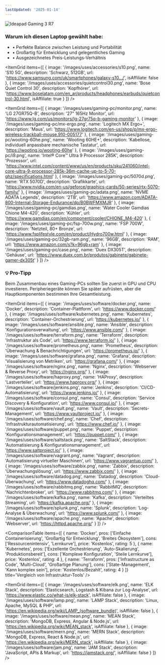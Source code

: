 ```yaml
---
lastUpdated: '2025-01-14'
---
```


<ExpandableSection title='Laptop' icon='Monitor'>
  <div className='mb-6'>
    <Image
      src='/images/uses/ideapad-3i.png'
      alt='Ideapad Gaming 3 R7'
      width={1920}
      height={1080}
      lazy={false}
      priority
      className='w-full max-w-xs mx-auto rounded-lg shadow-lg object-contain h-48'
    />
  </div>
  <div className='bg-muted/20 p-4 rounded-lg'>
    <h3 className='text-sm sm:text-base font-semibold mb-2'>Warum ich diesen Laptop gewählt habe:</h3>
    <ul className='text-xs sm:text-sm text-muted-foreground space-y-1'>
      <li>• Perfekte Balance zwischen Leistung und Portabilität</li>
      <li>• Großartig für Entwicklung und gelegentliches Gaming</li>
      <li>• Ausgezeichnetes Preis-Leistungs-Verhältnis</li>
    </ul>
  </div>
</ExpandableSection>

<ExpandableSection title='Zubehör' icon='Smartphone'>

  <ItemGrid
    items={[
      {
        image: '/images/uses/accessories/s10.png',
        name: 'S10 5G',
        description: 'Schwarz, 512GB',
        url: 'https://www.samsung.com/uk/smartphones/galaxy-s10.../',
        isAffiliate: false
      },
      {
        image: '/images/uses/accessories/quietcontrol30.png',
        name: 'Bose Quiet Control 30',
        description: 'Kopfhörer',
        url: 'https://www.boselatam.com/en_ar/products/headphones/earbuds/quietcontrol-30.html',
        isAffiliate: true
      }
    ]}
  />
</ExpandableSection>

<ExpandableSection title='Gaming-PC - Hardware' icon='Zap'>

<ItemGrid
  items={[
    {
      image: '/images/uses/gaming-pc/monitor.png',
      name: 'LG 27GR75Q-B',
      description: '27" 165Hz Monitor',
      url: 'https://www.lg.com/us/monitors/lg-27gr75q-b-gaming-monitor'
    },
    {
      image: '/images/uses/gaming-pc/mx-ergo.png',
      name: 'Logitech MX Ergo+',
      description: 'Maus',
      url: 'https://www.logitech.com/en-us/shop/p/mx-ergo-wireless-trackball-mouse.910-005177'
    },
    {
      image: '/images/uses/gaming-pc/wooting-60he.png',
      name: 'Wooting 60HE+',
      description: 'Kabellose, individuell anpassbare mechanische Tastatur',
      url: 'https://wooting.io/wooting-60he'
    },
    {
      image: '/images/uses/gaming-pc/i9.png',
      name: 'Intel® Core™ Ultra 9 Processor 285K',
      description: 'Prozessor',
      url: 'https://www.intel.com/content/www/us/en/products/sku/241060/intel-core-ultra-9-processor-285k-36m-cache-up-to-5-70-ghz/specifications.html'
    },
    {
      image: '/images/uses/gaming-pc/5070d.png',
      name: 'RTX 5070D',
      description: 'Grafikkarte',
      url: 'https://www.nvidia.com/en-us/geforce/graphics-cards/50-series/rtx-5070-family/'
    },
    {
      image: '/images/uses/gaming-pc/adata.png',
      name: 'NVME ADATA Legends',
      description: '2TB',
      url: 'https://www.amazon.com/ADATA-800-Internal-Storage-Endurance/dp/B0BWFMXMJR'
    },
    {
      image: '/images/uses/gaming-pc/gamdias.png',
      name: 'Water Cooler Gamdias Chione M4-420',
      description: 'Kühler',
      url: 'https://www.gamdias.com/en/component/cooler/CHIONE_M4-420'
    },
    {
      image: '/images/uses/gaming-pc/fsp-700w.png',
      name: 'FSP 700W',
      description: 'Netzteil, 80+ Bronze',
      url: 'https://www.fsplifestyle.com/en/product/Hydro700w.html'
    },
    {
      image: '/images/uses/gaming-pc/32gb-ram.png',
      name: '96GB',
      description: 'RAM',
      url: 'https://www.amazon.com/s?k=96gb+ram'
    },
    {
      image: '/images/uses/gaming-pc/case.png',
      name: 'Duex DX305T',
      description: 'Gehäuse',
      url: 'https://www.duex.com.br/produtos/gabinete/gabinete-gamer-dx305t'
    }
  ]}
/>

  <div className='mt-6 p-4 bg-green-50 dark:bg-green-950/20 border border-green-200 dark:border-green-800 rounded-lg'>
    <h3 className='text-sm font-semibold text-green-900 dark:text-green-100 mb-2'>
      💡 Pro-Tipp
    </h3>
    <div className='text-xs sm:text-sm text-green-800 dark:text-green-200'>
      Beim Zusammenbau eines Gaming-PCs sollten Sie zuerst in GPU und CPU investieren. 
      Peripheriegeräte können Sie später aufrüsten, aber die Hauptkomponenten bestimmen Ihre Gesamtleistung.
    </div>
  </div>
</ExpandableSection>

<ExpandableSection title='Infrastruktur' icon='Shield'>

<ItemGrid
  items={[
    {
      image: '/images/uses/software/docker.png',
      name: 'Docker',
      description: 'Container-Plattform',
      url: 'https://www.docker.com/'
    },
    {
      image: '/images/uses/software/kubernetes.png',
      name: 'Kubernetes',
      description: 'Container-Orchestrierung',
      url: 'https://kubernetes.io/'
    },
    {
      image: '/images/uses/software/ansible.png',
      name: 'Ansible',
      description: 'Konfigurationsverwaltung',
      url: 'https://www.ansible.com/'
    },
    {
      image: '/images/uses/software/terraform.png',
      name: 'Terraform',
      description: 'Infrastruktur als Code',
      url: 'https://www.terraform.io/'
    },
    {
      image: '/images/uses/software/prometheus.png',
      name: 'Prometheus',
      description: 'Überwachung & Benachrichtigungen',
      url: 'https://prometheus.io/'
    },
    {
      image: '/images/uses/software/grafana.png',
      name: 'Grafana',
      description: 'Visualisierung von Metriken',
      url: 'https://grafana.com/'
    },
    {
      image: '/images/uses/software/nginx.png',
      name: 'Nginx',
      description: 'Webserver & Reverse Proxy',
      url: 'https://nginx.org/'
    },
    {
      image: '/images/uses/software/haproxy.png',
      name: 'HAProxy',
      description: 'Lastverteiler',
      url: 'https://www.haproxy.org/'
    },
    {
      image: '/images/uses/software/jenkins.png',
      name: 'Jenkins',
      description: 'CI/CD-Automatisierung',
      url: 'https://www.jenkins.io/'
    },
    {
      image: '/images/uses/software/consul.png',
      name: 'Consul',
      description: 'Service Discovery & Konfiguration',
      url: 'https://www.consul.io/'
    },
    {
      image: '/images/uses/software/vault.png',
      name: 'Vault',
      description: 'Secrets-Management',
      url: 'https://www.vaultproject.io/'
    },
    {
      image: '/images/uses/software/chef.png',
      name: 'Chef',
      description: 'Infrastrukturautomatisierung',
      url: 'https://www.chef.io/'
    },
    {
      image: '/images/uses/software/puppet.png',
      name: 'Puppet',
      description: 'Konfigurationsmanagement',
      url: 'https://puppet.com/'
    },
    {
      image: '/images/uses/software/saltstack.png',
      name: 'SaltStack',
      description: 'Automatisierung & Konfigurationsmanagement',
      url: 'https://www.saltproject.io/'
    },
    {
      image: '/images/uses/software/vagrant.png',
      name: 'Vagrant',
      description: 'Automatisierung virtueller Maschinen',
      url: 'https://www.vagrantup.com/'
    },
    {
      image: '/images/uses/software/zabbix.png',
      name: 'Zabbix',
      description: 'Überwachungslösung',
      url: 'https://www.zabbix.com/'
    },
    {
      image: '/images/uses/software/datadog.png',
      name: 'Datadog',
      description: 'Cloud-Überwachung',
      url: 'https://www.datadoghq.com/'
    },
    {
      image: '/images/uses/software/rabbitmq.png',
      name: 'RabbitMQ',
      description: 'Nachrichtenbroker',
      url: 'https://www.rabbitmq.com/'
    },
    {
      image: '/images/uses/software/kafka.png',
      name: 'Kafka',
      description: 'Verteiltes Streaming',
      url: 'https://kafka.apache.org/'
    },
    {
      image: '/images/uses/software/splunk.png',
      name: 'Splunk',
      description: 'Log-Analyse & Überwachung',
      url: 'https://www.splunk.com/'
    },
    {
      image: '/images/uses/software/apache.png',
      name: 'Apache',
      description: 'Webserver',
      url: 'https://httpd.apache.org/'
    }
  ]}
/>

  <ComparisonTable 
    items={[
      {
        name: 'Docker',
        pros: ['Einfache Containerisierung', 'Großartig für Entwicklung', 'Breites Ökosystem'],
        cons: ['Ressourcenintensiv', 'Lernkurve'],
        price: 'Kostenlos',
        rating: 5
      },
      {
        name: 'Kubernetes',
        pros: ['Exzellente Orchestrierung', 'Auto-Skalierung', 'Produktionsbereit'],
        cons: ['Komplexe Konfiguration', 'Steile Lernkurve'],
        price: 'Kostenlos',
        rating: 4
      },
      {
        name: 'Terraform',
        pros: ['Infrastructure as Code', 'Multi-Cloud', 'Großartige Planung'],
        cons: ['State-Management', 'Kann komplex sein'],
        price: 'Kostenlos/Bezahlt',
        rating: 4
      }
    ]}
    title='Vergleich von Infrastruktur-Tools'
  />
</ExpandableSection>

<ExpandableSection title='Stacks' icon='Code'>

  <ItemGrid
    items={[
      {
        image: '/images/uses/software/elk.png',
        name: 'ELK Stack',
        description: 'Elasticsearch, Logstash & Kibana zur Log-Analyse',
        url: 'https://www.elastic.co/what-is/elk-stack',
        isAffiliate: false
      },
      {
        image: '/images/uses/software/lamp.png',
        name: 'LAMP Stack',
        description: 'Linux, Apache, MySQL & PHP',
        url: 'https://en.wikipedia.org/wiki/LAMP_(software_bundle)',
        isAffiliate: false
      },
      {
        image: '/images/uses/software/mean.png',
        name: 'MEAN Stack',
        description: 'MongoDB, Express, Angular & Node.js',
        url: 'https://en.wikipedia.org/wiki/MEAN_stack',
        isAffiliate: false
      },
      {
        image: '/images/uses/software/mern.png',
        name: 'MERN Stack',
        description: 'MongoDB, Express, React & Node.js',
        url: 'https://en.wikipedia.org/wiki/MERN_stack',
        isAffiliate: false
      },
      {
        image: '/images/uses/software/jam.png',
        name: 'JAM Stack',
        description: 'JavaScript, APIs & Markup',
        url: 'https://jamstack.org/',
        isAffiliate: false
      }
    ]}
  />
</ExpandableSection>
